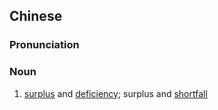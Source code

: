 {{also|余缺}}
==Chinese==
{{zh-forms|s=余缺}}

===Pronunciation===
{{zh-pron
|m=yúquē
|c=jyu4 kyut3
|mn=qz:îr-khoat/xm:û-khoat/zz:î-khoat
|cat=n
}}

===Noun===
{{zh-noun}}

# [[surplus]] and [[deficiency]]; surplus and [[shortfall]]